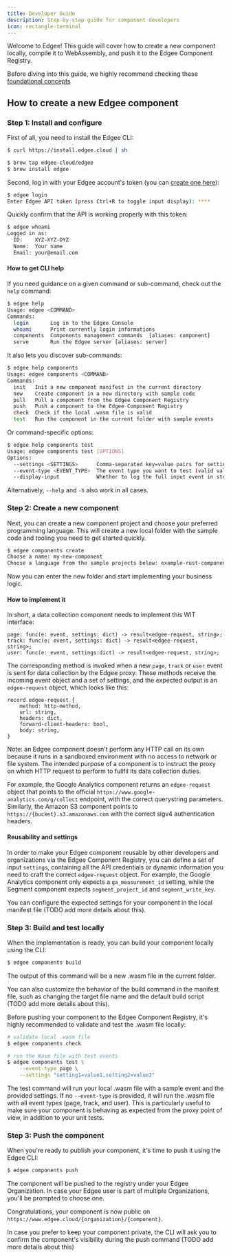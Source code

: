 ```yaml
---
title: Developer Guide
description: Step-by-step guide for component developers
icon: rectangle-terminal
---
```



<EdgeeSdk />

Welcome to Edgee! This guide will cover how to create a new component locally,
compile it to WebAssembly, and push it to the Edgee Component Registry.

Before diving into this guide, we highly recommend checking these [foundational concepts](./foundational-concepts)

## How to create a new Edgee component

### Step 1: Install and configure

First of all, you need to install the Edgee CLI:

<CodeGroup>

```bash curl
$ curl https://install.edgee.cloud | sh
```

```bash brew
$ brew tap edgee-cloud/edgee
$ brew install edgee
```

</CodeGroup>

Second, log in with your Edgee account's token (you can [create one here](https://www.edgee.cloud/me/settings/tokens)):

```bash 
$ edgee login
Enter Edgee API token (press Ctrl+R to toggle input display): ****
```

Quickly confirm that the API is working properly with this token:

```bash 
$ edgee whoami
Logged in as:
  ID:    XYZ-XYZ-DYZ
  Name:  Your name
  Email: your@email.com
```

#### How to get CLI help

If you need guidance on a given command or sub-command, check out the `help` command:

```bash 
$ edgee help
Usage: edgee <COMMAND>
Commands:
  login       Log in to the Edgee Console
  whoami      Print currently login informations
  components  Components management commands  [aliases: component]
  serve       Run the Edgee server [aliases: server]
```

It also lets you discover sub-commands:

```bash
$ edgee help components
Usage: edgee components <COMMAND>
Commands:
  init   Init a new component manifest in the current directory
  new    Create component in a new directory with sample code
  pull   Pull a component from the Edgee Component Registry
  push   Push a component to the Edgee Component Registry
  check  Check if the local .wasm file is valid
  test   Run the component in the current folder with sample events
```

Or command-specific options:

```bash
$ edgee help components test
Usage: edgee components test [OPTIONS]
Options:
  --settings <SETTINGS>      Comma-separated key=value pairs for settings
  --event-type <EVENT_TYPE>  The event type you want to test (valid values: page, track, or user)
  --display-input            Whether to log the full input event in stdout or not (false by default)
```

Alternatively, `--help` and `-h` also work in all cases.

### Step 2: Create a new component

Next, you can create a new component project and choose your preferred programming language.
This will create a new local folder with the sample code and tooling you need to get started quickly.

```bash 
$ edgee components create
Choose a name: my-new-component
Choose a language from the sample projects below: example-rust-component
```

Now you can enter the new folder and start implementing your business logic.

#### How to implement it

In short, a data collection component needs to implement this WIT interface:

```text
page: func(e: event, settings: dict) -> result<edgee-request, string>;
track: func(e: event, settings: dict) -> result<edgee-request, string>;
user: func(e: event, settings:dict) -> result<edgee-request, string>;
```

The corresponding method is invoked when a new `page`, `track` or `user` event is sent for data collection
by the Edgee proxy. These methods receive the incoming event object and a set of settings, and the expected
output is an `edgee-request` object, which looks like this:

```text
record edgee-request {
    method: http-method,
    url: string,
    headers: dict,
    forward-client-headers: bool,
    body: string,
}
```

<Note>
  Note: an Edgee component doesn't perform any HTTP call on its own because it runs in a sandboxed environment with no access
  to network or file system. The intended purpose of a component is to instruct the proxy on which HTTP request to perform
  to fullfil its data collection duties.
</Note>

For example, the Google Analytics component returns an `edgee-request` object that points to the official
`https://www.google-analytics.com/g/collect` endpoint, with the correct querystring parameters.
Similarly, the Amazon S3 component points to `https://{bucket}.s3.amazonaws.com` with the correct sigv4 authentication headers.

#### Reusability and settings

In order to make your Edgee component reusable by other developers and organizations via the Edgee Component Registry,
you can define a set of input `settings`, containing all the API credentials or dynamic
information you need to craft the correct `edgee-request` object. For example, the Google Analytics component only expects a
`ga_measurement_id` setting, while the Segment component expects `segment_project_id` and `segment_write_key`.

You can configure the expected settings for your component in the local manifest file (TODO add more details about this).

### Step 3: Build and test locally

When the implementation is ready, you can build your component locally using the CLI:

```bash
$ edgee components build
```

The output of this command will be a new .wasm file in the current folder.

You can also customize the behavior of the build command in the manifest file, such as changing the target file name
and the default build script (TODO add more details about this).

Before pushing your component to the Edgee Component Registry, it's highly recommended to validate and test the .wasm file locally:

```bash
# validate local .wasm file
$ edgee components check

# run the Wasm file with test events
$ edgee components test \
    --event-type page \
    --settings "setting1=value1,setting2=value2"
```

The test command will run your local .wasm file with a sample event and the provided settings.
If no `--event-type` is provided, it will run the .wasm file with all event types (page, track, and user).
This is particularly useful to make sure your component is behaving as expected from the proxy point of view, in addition to your unit tests.


### Step 3: Push the component 

When you're ready to publish your component, it's time to push it using the Edgee CLI:

```bash
$ edgee components push
```

The component will be pushed to the registry under your Edgee Organization.
In case your Edgee user is part of multiple Organizations, you'll be prompted to choose one.

Congratulations, your component is now public on `https://www.edgee.cloud/{organization}/{component}`.

In case you prefer to keep your component private, the CLI will ask you to confirm the component's visibility during the push command
(TODO add more details about this)

